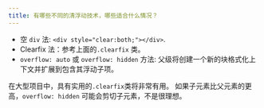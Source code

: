 ```yaml
---
title: 有哪些不同的清浮动技术，哪些适合什么情况？
---
```


-   空 `div` 法: `<div style="clear:both;"></div>`.
-   Clearfix 法：参考上面的`.clearfix` 类。
-   `overflow: auto` 或 `overflow: hidden` 方法: 父级将创建一个新的块格式化上下文并扩展到包含其浮动子项。

在大型项目中，具有实用的`.clearfix`类将非常有用。 如果子元素比父元素的更高，`overflow: hidden` 可能会剪切子元素，不是很理想。
